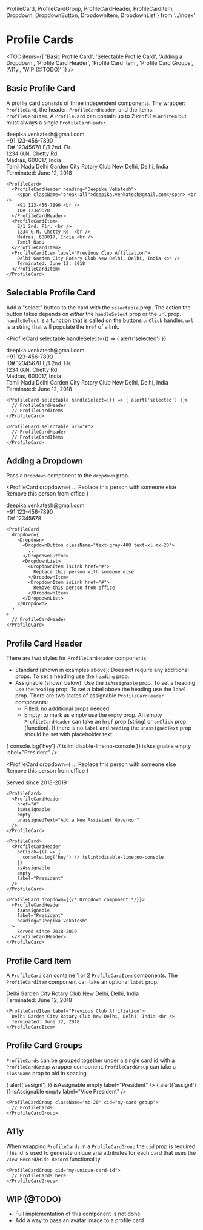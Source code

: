   ProfileCard,
  ProfileCardGroup,
  ProfileCardHeader,
  ProfileCardItem,
  Dropdown,
  DropdownButton,
  DropdownItem,
  DropdownList
} from '../index'

# Profile Cards

<TOC
  items={[
    'Basic Profile Card',
    'Selectable Profile Card',
    'Adding a Dropdown',
    'Profile Card Header',
    'Profile Card Item',
    'Profile Card Groups',
    'A11y',
    'WIP (@TODO)'
  ]}
/>

## Basic Profile Card

A profile card consists of three independent components. The wrapper: `ProfileCard`, the header: `ProfileCardHeader`, and the items: `ProfileCardItem`. A `ProfileCard` can contain up to 2 `ProfileCardItem` but must always a single `ProfileCardHeader`.

<ProfileCard>
  <ProfileCardHeader heading="Deepika Vekatesh">
    <span className="break-all">deepika.venkatesh@gmail.com</span> <br />
    +91 123-456-7890 <br />
    ID# 12345678
  </ProfileCardHeader>
  <ProfileCardItem>
    E/1 2nd. Flr. <br />
    1234 G.N. Chetty Rd. <br />
    Madras, 600017, India <br />
    Tamil Nadu
  </ProfileCardItem>
  <ProfileCardItem label="Previous Club Affiliation">
    Delhi Garden City Rotary Club New Delhi, Delhi, India <br />
    Terminated: June 12, 2018
  </ProfileCardItem>
</ProfileCard>

```tsx
<ProfileCard>
  <ProfileCardHeader heading="Deepika Vekatesh">
    <span className="break-all">deepika.venkatesh@gmail.com</span> <br />
    +91 123-456-7890 <br />
    ID# 12345678
  </ProfileCardHeader>
  <ProfileCardItem>
    E/1 2nd. Flr. <br />
    1234 G.N. Chetty Rd. <br />
    Madras, 600017, India <br />
    Tamil Nadu
  </ProfileCardItem>
  <ProfileCardItem label="Previous Club Affiliation">
    Delhi Garden City Rotary Club New Delhi, Delhi, India <br />
    Terminated: June 12, 2018
  </ProfileCardItem>
</ProfileCard>
```

## Selectable Profile Card

Add a "select" button to the card with the `selectable` prop. The action the button takes depends on _either_ the `handleSelect` prop or the `url` prop. `handleSelect` is a function that is called on the buttons `onClick` handler. `url` is a string that will populate the `href` of a link.

<ProfileCard
  selectable
  handleSelect={() => {
    alert('selected')
  }}
>
  <ProfileCardHeader heading="Deepika Vekatesh">
    <span className="break-all">deepika.venkatesh@gmail.com</span> <br />
    +91 123-456-7890 <br />
    ID# 12345678
  </ProfileCardHeader>
  <ProfileCardItem>
    E/1 2nd. Flr. <br />
    1234 G.N. Chetty Rd. <br />
    Madras, 600017, India <br />
    Tamil Nadu
  </ProfileCardItem>
  <ProfileCardItem label="Previous Club Affiliation">
    Delhi Garden City Rotary Club New Delhi, Delhi, India <br />
    Terminated: June 12, 2018
  </ProfileCardItem>
</ProfileCard>

```tsx
<ProfileCard selectable handleSelect={() => { alert('selected') }}>
  // ProfileCardHeader
  // ProfileCardItems
</ProfileCard>

<ProfileCard selectable url="#">
  // ProfileCardHeader
  // ProfileCardItems
</ProfileCard>
```

## Adding a Dropdown

Pass a `Dropdown` component to the `dropdown` prop.

<ProfileCard
  dropdown={
    <Dropdown>
      <DropdownButton className="text-gray-400 text-xl mx-20">
        ...
      </DropdownButton>
      <DropdownList>
        <DropdownItem isLink href="#">
          Replace this person with someone else
        </DropdownItem>
        <DropdownItem isLink href="#">
          Remove this person from office
        </DropdownItem>
      </DropdownList>
    </Dropdown>
  }
>
  <ProfileCardHeader heading="Deepika Vekatesh">
    <span className="break-all">deepika.venkatesh@gmail.com</span> <br />
    +91 123-456-7890 <br />
    ID# 12345678
  </ProfileCardHeader>
</ProfileCard>

```tsx
<ProfileCard
  dropdown={
    <Dropdown>
      <DropdownButton className="text-gray-400 text-xl mx-20">
        ...
      </DropdownButton>
      <DropdownList>
        <DropdownItem isLink href="#">
          Replace this person with someone else
        </DropdownItem>
        <DropdownItem isLink href="#">
          Remove this person from office
        </DropdownItem>
      </DropdownList>
    </Dropdown>
  }
>
  // ProfileCardHeader
</ProfileCard>
```

## Profile Card Header

There are two styles for `ProfileCardHeader` components:

- Standard (shown in examples above): Does not require any additional props. To set a heading use the `heading` prop.
- Assignable (shown below): Use the `isAssignable` prop. To set a heading use the `heading` prop. To set a label above the heading use the `label` prop. There are two states of assignable `ProfileCardHeader` components:
  - Filled: no additional props needed
  - Empty: to mark as empty use the `empty` prop. An empty `ProfileCardHeader` can take an `href` prop (string) or `onClick` prop (function). If there is no `label` and `heading` the `unassignedText` prop should be set with placeholder text.

<ProfileCard>
  <ProfileCardHeader
    href="#"
    isAssignable
    empty
    unassignedText="Add a New Assistant Governor"
  />
</ProfileCard>

<ProfileCard>
  <ProfileCardHeader
    onClick={() => {
      console.log('hey') // tslint:disable-line:no-console
    }}
    isAssignable
    empty
    label="President"
  />
</ProfileCard>

<ProfileCard
  dropdown={
    <Dropdown>
      <DropdownButton className="text-gray-400 text-xl mx-20">
        ...
      </DropdownButton>
      <DropdownList>
        <DropdownItem isLink href="#">
          Replace this person with someone else
        </DropdownItem>
        <DropdownItem isLink href="#">
          Remove this person from office
        </DropdownItem>
      </DropdownList>
    </Dropdown>
  }
>
  <ProfileCardHeader isAssignable label="President" heading="Deepika Vekatesh">
    Served since 2018-2019
  </ProfileCardHeader>
</ProfileCard>

```tsx
<ProfileCard>
  <ProfileCardHeader
    href="#"
    isAssignable
    empty
    unassignedText="Add a New Assistant Governor"
  />
</ProfileCard>

<ProfileCard>
  <ProfileCardHeader
    onClick={() => {
      console.log('hey') // tslint:disable-line:no-console
    }}
    isAssignable
    empty
    label="President"
  />
</ProfileCard>

<ProfileCard dropdown={{/* Dropdown component */}}>
  <ProfileCardHeader
    isAssignable
    label="President"
    heading="Deepika Vekatesh"
  >
    Served since 2018-2019
  </ProfileCardHeader>
</ProfileCard>
```

## Profile Card Item

A `ProfileCard` can containe 1 or 2 `ProfileCardItem` components. The `ProfileCardItem` component can take an optional `label` prop.

<ProfileCard>
  <ProfileCardItem label="Previous Club Affiliation">
    Delhi Garden City Rotary Club New Delhi, Delhi, India <br />
    Terminated: June 12, 2018
  </ProfileCardItem>
</ProfileCard>

```tsx
<ProfileCardItem label="Previous Club Affiliation">
  Delhi Garden City Rotary Club New Delhi, Delhi, India <br />
  Terminated: June 12, 2018
</ProfileCardItem>
```

## Profile Card Groups

`ProfileCards` can be grouped together under a single card id with a `ProfileCardGroup` wrapper component. `ProfileCardGroup` can take a `className` prop to aid in spacing.

<ProfileCardGroup className="mb-20" cid="my-card-group">
  <ProfileCard>
    <ProfileCardHeader
      onClick={() => {
        alert('assign!')
      }}
      isAssignable
      empty
      label="President"
    />
  </ProfileCard>
  <ProfileCard>
    <ProfileCardHeader
      onClick={() => {
        alert('assign!')
      }}
      isAssignable
      empty
      label="Vice President"
    />
  </ProfileCard>
</ProfileCardGroup>

```tsx
<ProfileCardGroup className="mb-20" cid="my-card-group">
  // ProfileCards
</ProfileCardGroup>
```

## A11y

When wrapping `ProfileCards` in a `ProfileCardGroup` the `cid` prop is required. This id is used to generate unique aria attributes for each card that uses the `View Record`/`Hide Record` functionality.

```tsx
<ProfileCardGroup cid="my-unique-card-id">
  // ProfileCards here
</ProfileCardGroup>
```

## WIP (@TODO)

- Full implementation of this component is not done
- Add a way to pass an avatar image to a profile card
